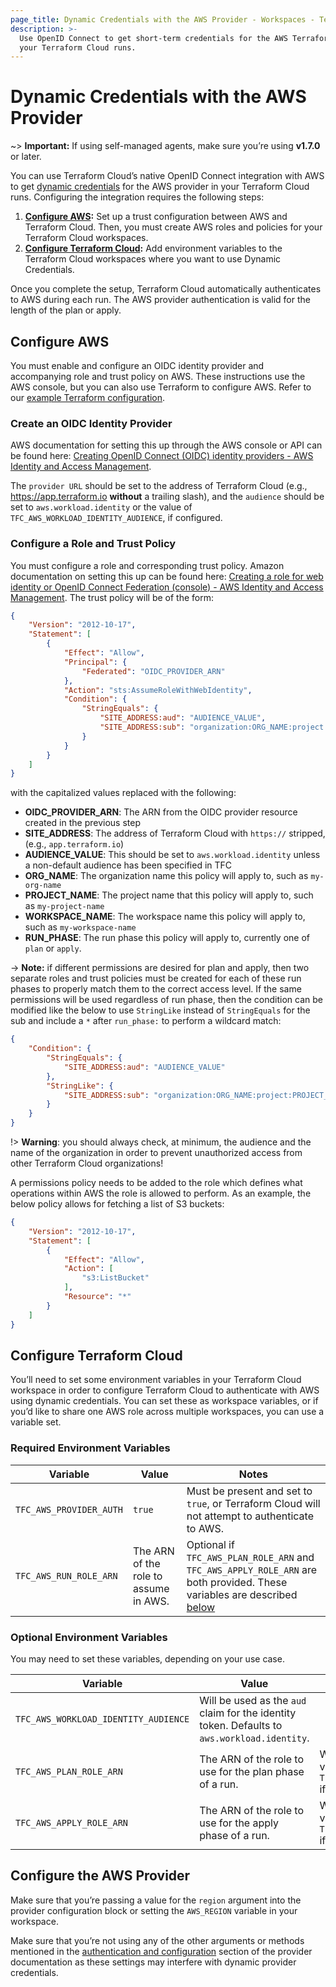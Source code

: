 ```yaml
---
page_title: Dynamic Credentials with the AWS Provider - Workspaces - Terraform Cloud
description: >-
  Use OpenID Connect to get short-term credentials for the AWS Terraform provider in
  your Terraform Cloud runs.
---
```


# Dynamic Credentials with the AWS Provider

~> **Important:** If using self-managed agents, make sure you’re using **v1.7.0** or later.

You can use Terraform Cloud’s native OpenID Connect integration with AWS to get [dynamic credentials](/terraform/cloud-docs/workspaces/dynamic-provider-credentials) for the AWS provider in your Terraform Cloud runs. Configuring the integration requires the following steps:

1. **[Configure AWS](#configure-aws):** Set up a trust configuration between AWS and Terraform Cloud. Then, you must create AWS roles and policies for your Terraform Cloud workspaces.
2. **[Configure Terraform Cloud](#configure-terraform-cloud):** Add environment variables to the Terraform Cloud workspaces where you want to use Dynamic Credentials.

Once you complete the setup, Terraform Cloud automatically authenticates to AWS during each run. The AWS provider authentication is valid for the length of the plan or apply.

## Configure AWS
You must enable and configure an OIDC identity provider and accompanying role and trust policy on AWS. These instructions use the AWS console, but you can also use Terraform to configure AWS. Refer to our [example Terraform configuration](https://github.com/hashicorp/terraform-dynamic-credentials-setup-examples/tree/main/aws).
### Create an OIDC Identity Provider
AWS documentation for setting this up through the AWS console or API can be found here: [Creating OpenID Connect (OIDC) identity providers - AWS Identity and Access Management](https://docs.aws.amazon.com/IAM/latest/UserGuide/id_roles_providers_create_oidc.html).

The `provider URL` should be set to the address of Terraform Cloud (e.g., https://app.terraform.io **without** a trailing slash), and the `audience` should be set to `aws.workload.identity` or the value of `TFC_AWS_WORKLOAD_IDENTITY_AUDIENCE`, if configured.
### Configure a Role and Trust Policy
You must configure a role and corresponding trust policy. Amazon documentation on setting this up can be found here: [Creating a role for web identity or OpenID Connect Federation (console) - AWS Identity and Access Management](https://docs.aws.amazon.com/IAM/latest/UserGuide/id_roles_create_for-idp_oidc.html).
The trust policy will be of the form:
```json
{
    "Version": "2012-10-17",
    "Statement": [
        {
            "Effect": "Allow",
            "Principal": {
                "Federated": "OIDC_PROVIDER_ARN"
            },
            "Action": "sts:AssumeRoleWithWebIdentity",
            "Condition": {
                "StringEquals": {
                    "SITE_ADDRESS:aud": "AUDIENCE_VALUE",
                    "SITE_ADDRESS:sub": "organization:ORG_NAME:project:PROJECT_NAME:workspace:WORKSPACE_NAME:run_phase:RUN_PHASE"
                }
            }
        }
    ]
}
```
with the capitalized values replaced with the following:
* **OIDC_PROVIDER_ARN**: The ARN from the OIDC provider resource created in the previous step
* **SITE_ADDRESS**: The address of Terraform Cloud with `https://` stripped, (e.g., `app.terraform.io`)
* **AUDIENCE_VALUE**: This should be set to `aws.workload.identity` unless a non-default audience has been specified in TFC
* **ORG_NAME**: The organization name this policy will apply to, such as `my-org-name`
* **PROJECT_NAME**: The project name that this policy will apply to, such as `my-project-name`
* **WORKSPACE_NAME**: The workspace name this policy will apply to, such as `my-workspace-name`
* **RUN_PHASE**: The run phase this policy will apply to, currently one of `plan` or `apply`.

-> **Note:** if different permissions are desired for plan and apply, then two separate roles and trust policies must be created for each of these run phases to properly match them to the correct access level.
If the same permissions will be used regardless of run phase, then the condition can be modified like the below to use `StringLike` instead of `StringEquals` for the sub and include a `*` after `run_phase:` to perform a wildcard match:

```json
{
    "Condition": {
        "StringEquals": {
            "SITE_ADDRESS:aud": "AUDIENCE_VALUE"
        },
        "StringLike": {
            "SITE_ADDRESS:sub": "organization:ORG_NAME:project:PROJECT_NAME:workspace:WORKSPACE_NAME:run_phase:*"
        }
    }
}
```

!> **Warning**: you should always check, at minimum, the audience and the name of the organization in order to prevent unauthorized access from other Terraform Cloud organizations!

A permissions policy needs to be added to the role which defines what operations within AWS the role is allowed to perform. As an example, the below policy allows for fetching a list of S3 buckets:

```json
{
    "Version": "2012-10-17",
    "Statement": [
        {
            "Effect": "Allow",
            "Action": [
                "s3:ListBucket"
            ],
            "Resource": "*"
        }
    ]
}
```

## Configure Terraform Cloud
You’ll need to set some environment variables in your Terraform Cloud workspace in order to configure Terraform Cloud to authenticate with AWS using dynamic credentials. You can set these as workspace variables, or if you’d like to share one AWS role across multiple workspaces, you can use a variable set.

### Required Environment Variables
| Variable                | Value                                 | Notes                                                                                                                                                                                                                                     |
|-------------------------|---------------------------------------|-------------------------------------------------------------------------------------------------------------------------------------------------------------------------------------------------------------------------------------------|
| `TFC_AWS_PROVIDER_AUTH` | `true`                                | Must be present and set to `true`, or Terraform Cloud will not attempt to authenticate to AWS.                                                                                                                                            |
| `TFC_AWS_RUN_ROLE_ARN`  | The ARN of the role to assume in AWS. | Optional if `TFC_AWS_PLAN_ROLE_ARN` and `TFC_AWS_APPLY_ROLE_ARN` are both provided. These variables are described [below](/terraform/cloud-docs/workspaces/dynamic-provider-credentials/aws-configuration#optional-environment-variables) |

### Optional Environment Variables
You may need to set these variables, depending on your use case.

| Variable                             | Value                                                                                        | Notes                                                                  |
|--------------------------------------|----------------------------------------------------------------------------------------------|------------------------------------------------------------------------|
| `TFC_AWS_WORKLOAD_IDENTITY_AUDIENCE` | Will be used as the `aud` claim for the identity token. Defaults to `aws.workload.identity`. |
| `TFC_AWS_PLAN_ROLE_ARN`              | The ARN of the role to use for the plan phase of a run.                                      | Will fall back to the value of `TFC_AWS_RUN_ROLE_ARN` if not provided. |
| `TFC_AWS_APPLY_ROLE_ARN`             | The ARN of the role to use for the apply phase of a run.                                     | Will fall back to the value of `TFC_AWS_RUN_ROLE_ARN` if not provided. |


## Configure the AWS Provider
Make sure that you’re passing a value for the `region` argument into the provider configuration block or setting the `AWS_REGION` variable in your workspace.

Make sure that you’re not using any of the other arguments or methods mentioned in the [authentication and configuration](https://registry.terraform.io/providers/hashicorp/aws/latest/docs#authentication-and-configuration) section of the provider documentation as these settings may interfere with dynamic provider credentials.
